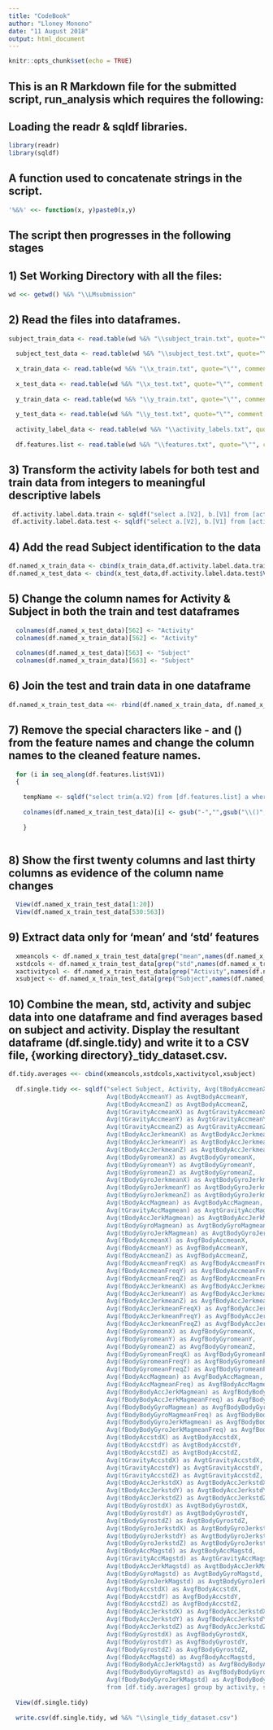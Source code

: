 ```yaml
---
title: "CodeBook"
author: "Lloney Monono"
date: "11 August 2018"
output: html_document
---
```


```r
knitr::opts_chunk$set(echo = TRUE)
```

## This is an R Markdown file for the submitted script, run_analysis which requires the following:

## Loading the readr & sqldf libraries.
```r
library(readr)
library(sqldf)
```


## A function used to concatenate strings in the script.
```r
'%&%' <<- function(x, y)paste0(x,y)
```

## The script then progresses in the following stages

## 1) Set Working Directory with all the files:
```r
wd <<- getwd() %&% "\\LMsubmission"
```

## 2) Read the files into dataframes.
```r
subject_train_data <- read.table(wd %&% "\\subject_train.txt", quote="\"", comment.char = "")
  
  subject_test_data <- read.table(wd %&% "\\subject_test.txt", quote="\"", comment.char = "")
  
  x_train_data <- read.table(wd %&% "\\x_train.txt", quote="\"", comment.char = "")
  
  x_test_data <- read.table(wd %&% "\\x_test.txt", quote="\"", comment.char = "")
  
  y_train_data <- read.table(wd %&% "\\y_train.txt", quote="\"", comment.char = "")
  
  y_test_data <- read.table(wd %&% "\\y_test.txt", quote="\"", comment.char = "")
  
  activity_label_data <- read.table(wd %&% "\\activity_labels.txt", quote="\"", comment.char = "")
  
  df.features.list <- read.table(wd %&% "\\features.txt", quote="\"", comment.char = "")

```

## 3) Transform the activity labels for both test and train data from integers to meaningful descriptive labels 
```r
 df.activity.label.data.train <- sqldf("select a.[V2], b.[V1] from [activity_label_data] a, [y_train_data] b  where a.[V1] = b.[V1]")
 df.activity.label.data.test <- sqldf("select a.[V2], b.[V1] from [activity_label_data] a, [y_test_data] b  where a.[V1] = b.[V1]")

```

## 4) Add the read Subject identification to the data
```r
df.named_x_train_data <- cbind(x_train_data,df.activity.label.data.train$V2,subject_train_data$V1 )
df.named_x_test_data <- cbind(x_test_data,df.activity.label.data.test$V2, subject_test_data$V1 )
```

## 5) Change the column names for Activity & Subject in both the train and test dataframes
```r
  colnames(df.named_x_test_data)[562] <- "Activity"
  colnames(df.named_x_train_data)[562] <- "Activity"
  
  colnames(df.named_x_test_data)[563] <- "Subject"
  colnames(df.named_x_train_data)[563] <- "Subject"
```

## 6) Join the test and train data in one dataframe
```r
df.named_x_train_test_data <<- rbind(df.named_x_train_data, df.named_x_test_data)
```

## 7) Remove the special characters like - and () from the feature names and change the column names to the cleaned feature names.
```r
  for (i in seq_along(df.features.list$V1))
  {
    
    tempName <- sqldf("select trim(a.V2) from [df.features.list] a where a.v1 = cast(" %&% as.character(i) %&% " as decimal)")
    
    colnames(df.named_x_train_test_data)[i] <- gsub("-","",gsub("\\()","",tempName))
      
    }
  
```

## 8) Show the first twenty columns and last thirty columns as evidence of the column name changes

```r
  View(df.named_x_train_test_data[1:20])
  View(df.named_x_train_test_data[530:563])
```

## 9) Extract data only for 'mean' and 'std' features
```r
  xmeancols <- df.named_x_train_test_data[grep("mean",names(df.named_x_train_test_data))]
  xstdcols <- df.named_x_train_test_data[grep("std",names(df.named_x_train_test_data))]
  xactivitycol <- df.named_x_train_test_data[grep("Activity",names(df.named_x_train_test_data))]
  xsubject <- df.named_x_train_test_data[grep("Subject",names(df.named_x_train_test_data))]
```

## 10) Combine the mean, std, activity and subjec data into one dataframe and find averages based on subject and activity. Display the resultant dataframe (df.single.tidy) and write it to a CSV file, {working directory}\single_tidy_dataset.csv.

```r
df.tidy.averages <<- cbind(xmeancols,xstdcols,xactivitycol,xsubject)
  
  df.single.tidy <<- sqldf("select Subject, Activity, Avg(tBodyAccmeanX) as AvgtBodyAccmeanX,
                           Avg(tBodyAccmeanY) as AvgtBodyAccmeanY,
                           Avg(tBodyAccmeanZ) as AvgtBodyAccmeanZ,
                           Avg(tGravityAccmeanX) as AvgtGravityAccmeanX,
                           Avg(tGravityAccmeanY) as AvgtGravityAccmeanY,
                           Avg(tGravityAccmeanZ) as AvgtGravityAccmeanZ,
                           Avg(tBodyAccJerkmeanX) as AvgtBodyAccJerkmeanX,
                           Avg(tBodyAccJerkmeanY) as AvgtBodyAccJerkmeanY,
                           Avg(tBodyAccJerkmeanZ) as AvgtBodyAccJerkmeanZ,
                           Avg(tBodyGyromeanX) as AvgtBodyGyromeanX,
                           Avg(tBodyGyromeanY) as AvgtBodyGyromeanY,
                           Avg(tBodyGyromeanZ) as AvgtBodyGyromeanZ,
                           Avg(tBodyGyroJerkmeanX) as AvgtBodyGyroJerkmeanX,
                           Avg(tBodyGyroJerkmeanY) as AvgtBodyGyroJerkmeanY,
                           Avg(tBodyGyroJerkmeanZ) as AvgtBodyGyroJerkmeanZ,
                           Avg(tBodyAccMagmean) as AvgtBodyAccMagmean,
                           Avg(tGravityAccMagmean) as AvgtGravityAccMagmean,
                           Avg(tBodyAccJerkMagmean) as AvgtBodyAccJerkMagmean,
                           Avg(tBodyGyroMagmean) as AvgtBodyGyroMagmean,
                           Avg(tBodyGyroJerkMagmean) as AvgtBodyGyroJerkMagmean,
                           Avg(fBodyAccmeanX) as AvgfBodyAccmeanX,
                           Avg(fBodyAccmeanY) as AvgfBodyAccmeanY,
                           Avg(fBodyAccmeanZ) as AvgfBodyAccmeanZ,
                           Avg(fBodyAccmeanFreqX) as AvgfBodyAccmeanFreqX,
                           Avg(fBodyAccmeanFreqY) as AvgfBodyAccmeanFreqY,
                           Avg(fBodyAccmeanFreqZ) as AvgfBodyAccmeanFreqZ,
                           Avg(fBodyAccJerkmeanX) as AvgfBodyAccJerkmeanX,
                           Avg(fBodyAccJerkmeanY) as AvgfBodyAccJerkmeanY,
                           Avg(fBodyAccJerkmeanZ) as AvgfBodyAccJerkmeanZ,
                           Avg(fBodyAccJerkmeanFreqX) as AvgfBodyAccJerkmeanFreqX,
                           Avg(fBodyAccJerkmeanFreqY) as AvgfBodyAccJerkmeanFreqY,
                           Avg(fBodyAccJerkmeanFreqZ) as AvgfBodyAccJerkmeanFreqZ,
                           Avg(fBodyGyromeanX) as AvgfBodyGyromeanX,
                           Avg(fBodyGyromeanY) as AvgfBodyGyromeanY,
                           Avg(fBodyGyromeanZ) as AvgfBodyGyromeanZ,
                           Avg(fBodyGyromeanFreqX) as AvgfBodyGyromeanFreqX,
                           Avg(fBodyGyromeanFreqY) as AvgfBodyGyromeanFreqY,
                           Avg(fBodyGyromeanFreqZ) as AvgfBodyGyromeanFreqZ,
                           Avg(fBodyAccMagmean) as AvgfBodyAccMagmean,
                           Avg(fBodyAccMagmeanFreq) as AvgfBodyAccMagmeanFreq,
                           Avg(fBodyBodyAccJerkMagmean) as AvgfBodyBodyAccJerkMagmean,
                           Avg(fBodyBodyAccJerkMagmeanFreq) as AvgfBodyBodyAccJerkMagmeanFreq,
                           Avg(fBodyBodyGyroMagmean) as AvgfBodyBodyGyroMagmean,
                           Avg(fBodyBodyGyroMagmeanFreq) as AvgfBodyBodyGyroMagmeanFreq,
                           Avg(fBodyBodyGyroJerkMagmean) as AvgfBodyBodyGyroJerkMagmean,
                           Avg(fBodyBodyGyroJerkMagmeanFreq) as AvgfBodyBodyGyroJerkMagmeanFreq,
                           Avg(tBodyAccstdX) as AvgtBodyAccstdX,
                           Avg(tBodyAccstdY) as AvgtBodyAccstdY,
                           Avg(tBodyAccstdZ) as AvgtBodyAccstdZ,
                           Avg(tGravityAccstdX) as AvgtGravityAccstdX,
                           Avg(tGravityAccstdY) as AvgtGravityAccstdY,
                           Avg(tGravityAccstdZ) as AvgtGravityAccstdZ,
                           Avg(tBodyAccJerkstdX) as AvgtBodyAccJerkstdX,
                           Avg(tBodyAccJerkstdY) as AvgtBodyAccJerkstdY,
                           Avg(tBodyAccJerkstdZ) as AvgtBodyAccJerkstdZ,
                           Avg(tBodyGyrostdX) as AvgtBodyGyrostdX,
                           Avg(tBodyGyrostdY) as AvgtBodyGyrostdY,
                           Avg(tBodyGyrostdZ) as AvgtBodyGyrostdZ,
                           Avg(tBodyGyroJerkstdX) as AvgtBodyGyroJerkstdX,
                           Avg(tBodyGyroJerkstdY) as AvgtBodyGyroJerkstdY,
                           Avg(tBodyGyroJerkstdZ) as AvgtBodyGyroJerkstdZ,
                           Avg(tBodyAccMagstd) as AvgtBodyAccMagstd,
                           Avg(tGravityAccMagstd) as AvgtGravityAccMagstd,
                           Avg(tBodyAccJerkMagstd) as AvgtBodyAccJerkMagstd,
                           Avg(tBodyGyroMagstd) as AvgtBodyGyroMagstd,
                           Avg(tBodyGyroJerkMagstd) as AvgtBodyGyroJerkMagstd,
                           Avg(fBodyAccstdX) as AvgfBodyAccstdX,
                           Avg(fBodyAccstdY) as AvgfBodyAccstdY,
                           Avg(fBodyAccstdZ) as AvgfBodyAccstdZ,
                           Avg(fBodyAccJerkstdX) as AvgfBodyAccJerkstdX,
                           Avg(fBodyAccJerkstdY) as AvgfBodyAccJerkstdY,
                           Avg(fBodyAccJerkstdZ) as AvgfBodyAccJerkstdZ,
                           Avg(fBodyGyrostdX) as AvgfBodyGyrostdX,
                           Avg(fBodyGyrostdY) as AvgfBodyGyrostdY,
                           Avg(fBodyGyrostdZ) as AvgfBodyGyrostdZ,
                           Avg(fBodyAccMagstd) as AvgfBodyAccMagstd,
                           Avg(fBodyBodyAccJerkMagstd) as AvgfBodyBodyAccJerkMagstd,
                           Avg(fBodyBodyGyroMagstd) as AvgfBodyBodyGyroMagstd,
                           Avg(fBodyBodyGyroJerkMagstd) as AvgfBodyBodyGyroJerkMagstd
                           from [df.tidy.averages] group by activity, subject order by subject, Activity")  
  
  View(df.single.tidy)
  
  write.csv(df.single.tidy, wd %&% "\\single_tidy_dataset.csv")
  
```

